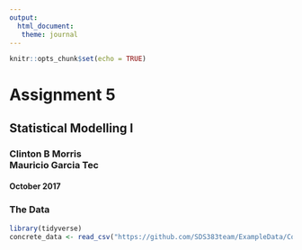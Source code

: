 ```yaml
---
output: 
  html_document:
   theme: journal
---
```


```r
knitr::opts_chunk$set(echo = TRUE)
```

# Assignment 5
## Statistical Modelling I
### Clinton B Morris <br> Mauricio Garcia Tec
#### October 2017

### The Data
```r
library(tidyverse) 
concrete_data <- read_csv("https://github.com/SDS383team/ExampleData/Concrete.csv")
```

